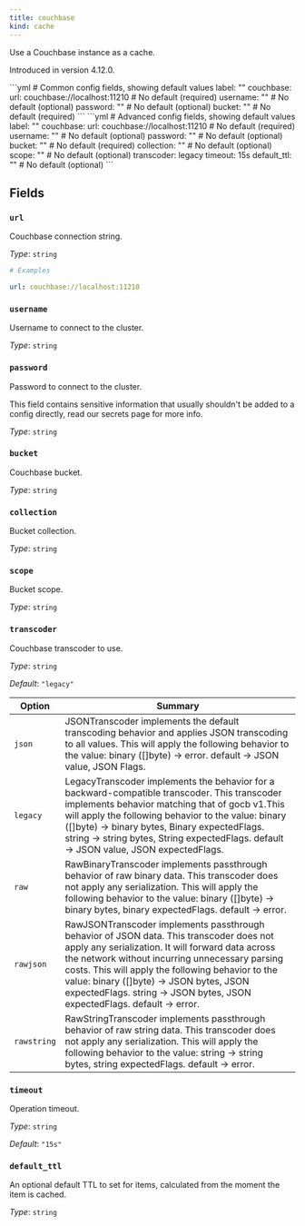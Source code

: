 ```yaml
---
title: couchbase
kind: cache
---
```


Use a Couchbase instance as a cache.

Introduced in version 4.12.0.


<Tabs>
<TabItem label="Common">
```yml
# Common config fields, showing default values
label: ""
couchbase:
  url: couchbase://localhost:11210 # No default (required)
  username: "" # No default (optional)
  password: "" # No default (optional)
  bucket: "" # No default (required)
```
</TabItem>
<TabItem label="Advanced">
```yml
# Advanced config fields, showing default values
label: ""
couchbase:
  url: couchbase://localhost:11210 # No default (required)
  username: "" # No default (optional)
  password: "" # No default (optional)
  bucket: "" # No default (required)
  collection: "" # No default (optional)
  scope: "" # No default (optional)
  transcoder: legacy
  timeout: 15s
  default_ttl: "" # No default (optional)
```
</TabItem>
</Tabs>

## Fields

### `url`

Couchbase connection string.


*Type*: `string`


```yml
# Examples

url: couchbase://localhost:11210
```

### `username`

Username to connect to the cluster.


*Type*: `string`


### `password`

Password to connect to the cluster.
<Aside type="caution" title="Sensitive Information">
	This field contains sensitive information that usually shouldn't be added to a config directly, read our secrets page for more info.
</Aside>



*Type*: `string`


### `bucket`

Couchbase bucket.


*Type*: `string`


### `collection`

Bucket collection.


*Type*: `string`


### `scope`

Bucket scope.


*Type*: `string`


### `transcoder`

Couchbase transcoder to use.


*Type*: `string`

*Default*: `"legacy"`


| Option | Summary |
| ------ | ------- |
| `json` | JSONTranscoder implements the default transcoding behavior and applies JSON transcoding to all values. This will apply the following behavior to the value: binary ([]byte) -> error. default -> JSON value, JSON Flags. |
| `legacy` | LegacyTranscoder implements the behavior for a backward-compatible transcoder. This transcoder implements behavior matching that of gocb v1.This will apply the following behavior to the value: binary ([]byte) -> binary bytes, Binary expectedFlags. string -> string bytes, String expectedFlags. default -> JSON value, JSON expectedFlags. |
| `raw` | RawBinaryTranscoder implements passthrough behavior of raw binary data. This transcoder does not apply any serialization. This will apply the following behavior to the value: binary ([]byte) -> binary bytes, binary expectedFlags. default -> error. |
| `rawjson` | RawJSONTranscoder implements passthrough behavior of JSON data. This transcoder does not apply any serialization. It will forward data across the network without incurring unnecessary parsing costs. This will apply the following behavior to the value: binary ([]byte) -> JSON bytes, JSON expectedFlags. string -> JSON bytes, JSON expectedFlags. default -> error. |
| `rawstring` | RawStringTranscoder implements passthrough behavior of raw string data. This transcoder does not apply any serialization. This will apply the following behavior to the value: string -> string bytes, string expectedFlags. default -> error. |


### `timeout`

Operation timeout.


*Type*: `string`

*Default*: `"15s"`

### `default_ttl`

An optional default TTL to set for items, calculated from the moment the item is cached.


*Type*: `string`



